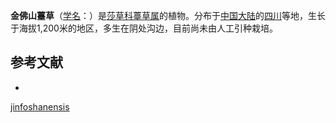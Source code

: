 {{Speciesbox
| name = 金佛山薹草
| status = 
| status_system = 
| image =
| genus = Carex
| species = jinfoshanensis
| authority = Tang et Wang ex S. Y. Liang
}}

'''金佛山薹草'''（[[学名|学名]]：{{lang|la|''Carex jinfoshanensis''}}）是[[莎草科|莎草科]][[薹草属|薹草属]]的植物。分布于[[中国大陆|中国大陆]]的[[四川|四川]]等地，生长于海拔1,200米的地区，多生在阴处沟边，目前尚未由人工引种栽培。

== 参考文献 ==
<div class="references-small">
* {{cite web| url =http://www.bioinfo.cn/db05/KmzwSpecies.php?action=view&id=25073| title =金佛山薹草| work =《中国高等植物数据库全库》| publisher =中国科学院微生物研究所| author =昆明植物研究所| accessdate =2009-02-25| deadurl =yes| archiveurl =https://web.archive.org/web/20160305061705/http://www.bioinfo.cn/db05/KmzwSpecies.php?action=view&id=25073| archivedate =2016-03-05}}
</div>
{{Taxonbar|from=Q962168}}

{{DEFAULTSORT:Carex jinfoshanensis}}
[[Category:薹草属|jinfoshanensis]]


{{Carex-stub}}